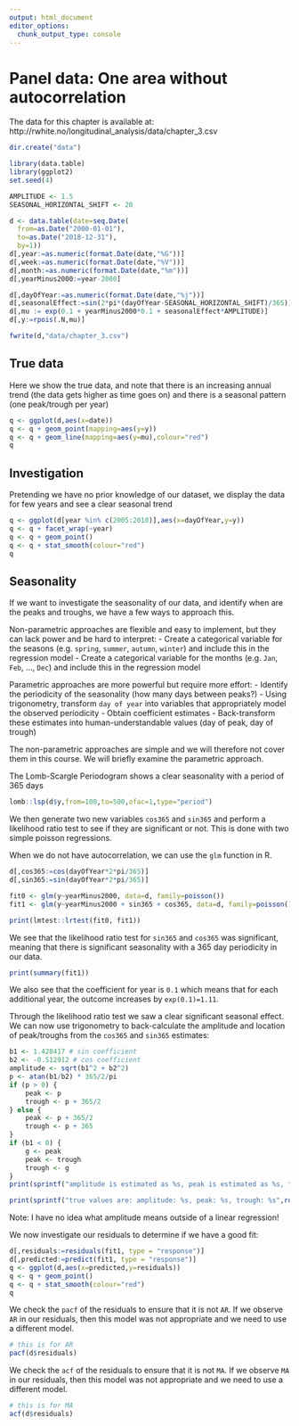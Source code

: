 ```yaml
---
output: html_document
editor_options: 
  chunk_output_type: console
---
```


# Panel data: One area without autocorrelation

The data for this chapter is available at: http://rwhite.no/longitudinal_analysis/data/chapter_3.csv

```r
dir.create("data")

library(data.table)
library(ggplot2)
set.seed(4)

AMPLITUDE <- 1.5
SEASONAL_HORIZONTAL_SHIFT <- 20

d <- data.table(date=seq.Date(
  from=as.Date("2000-01-01"),
  to=as.Date("2018-12-31"),
  by=1))
d[,year:=as.numeric(format.Date(date,"%G"))]
d[,week:=as.numeric(format.Date(date,"%V"))]
d[,month:=as.numeric(format.Date(date,"%m"))]
d[,yearMinus2000:=year-2000]

d[,dayOfYear:=as.numeric(format.Date(date,"%j"))]
d[,seasonalEffect:=sin(2*pi*(dayOfYear-SEASONAL_HORIZONTAL_SHIFT)/365)]
d[,mu := exp(0.1 + yearMinus2000*0.1 + seasonalEffect*AMPLITUDE)]
d[,y:=rpois(.N,mu)]

fwrite(d,"data/chapter_3.csv")
```

\newpage

## True data

Here we show the true data, and note that there is an increasing annual trend (the data gets higher as time goes on) and there is a seasonal pattern (one peak/trough per year)
```r
q <- ggplot(d,aes(x=date))
q <- q + geom_point(mapping=aes(y=y))
q <- q + geom_line(mapping=aes(y=mu),colour="red")
q
```

\newpage

## Investigation 

Pretending we have no prior knowledge of our dataset, we display the data for few years and see a clear seasonal trend
```r
q <- ggplot(d[year %in% c(2005:2010)],aes(x=dayOfYear,y=y))
q <- q + facet_wrap(~year)
q <- q + geom_point()
q <- q + stat_smooth(colour="red")
q
```

\newpage

## Seasonality 

If we want to investigate the seasonality of our data, and identify when are the peaks and troughs, we have a few ways to approach this.

Non-parametric approaches are flexible and easy to implement, but they can lack power and be hard to interpret:
- Create a categorical variable for the seasons (e.g. `spring`, `summer`, `autumn`, `winter`) and include this in the regression model
- Create a categorical variable for the months (e.g. `Jan`, `Feb`, ..., `Dec`) and include this in the regression model

Parametric approaches are more powerful but require more effort:
- Identify the periodicity of the seasonality (how many days between peaks?)
- Using trigonometry, transform `day of year` into variables that appropriately model the observed periodicity
- Obtain coefficient estimates
- Back-transform these estimates into human-understandable values (day of peak, day of trough)

The non-parametric approaches are simple and we will therefore not cover them in this course. We will briefly examine the parametric approach.

\newpage

The Lomb-Scargle Periodogram shows a clear seasonality with a period of 365 days
```r
lomb::lsp(d$y,from=100,to=500,ofac=1,type="period")
```

\newpage

We then generate two new variables `cos365` and `sin365` and perform a likelihood ratio test to see if they are significant or not. This is done with two simple poisson regressions.

When we do not have autocorrelation, we can use the `glm` function in R.
```r
d[,cos365:=cos(dayOfYear*2*pi/365)]
d[,sin365:=sin(dayOfYear*2*pi/365)]

fit0 <- glm(y~yearMinus2000, data=d, family=poisson())
fit1 <- glm(y~yearMinus2000 + sin365 + cos365, data=d, family=poisson())

print(lmtest::lrtest(fit0, fit1))
```

We see that the likelihood ratio test for `sin365` and `cos365` was significant, meaning that there is significant seasonality with a 365 day periodicity in our data.

```r
print(summary(fit1))
```
We also see that the coefficient for year is `0.1` which means that for each additional year, the outcome increases by `exp(0.1)=1.11`. 

\newpage

Through the likelihood ratio test we saw a clear significant seasonal effect. We can now use trigonometry to back-calculate the amplitude and location of peak/troughs from the `cos365` and `sin365` estimates:
```r
b1 <- 1.428417 # sin coefficient
b2 <- -0.512912 # cos coefficient
amplitude <- sqrt(b1^2 + b2^2)
p <- atan(b1/b2) * 365/2/pi
if (p > 0) {
    peak <- p
    trough <- p + 365/2
} else {
    peak <- p + 365/2
    trough <- p + 365
}
if (b1 < 0) {
    g <- peak
    peak <- trough
    trough <- g
}
print(sprintf("amplitude is estimated as %s, peak is estimated as %s, trough is estimated as %s",round(amplitude,2),round(peak),round(trough)))

print(sprintf("true values are: amplitude: %s, peak: %s, trough: %s",round(AMPLITUDE,2),round(365/4+SEASONAL_HORIZONTAL_SHIFT),round(3*365/4+SEASONAL_HORIZONTAL_SHIFT)))

```

Note: I have no idea what amplitude means outside of a linear regression!

\newpage

We now investigate our residuals to determine if we have a good fit:

```r
d[,residuals:=residuals(fit1, type = "response")]
d[,predicted:=predict(fit1, type = "response")]
q <- ggplot(d,aes(x=predicted,y=residuals))
q <- q + geom_point()
q <- q + stat_smooth(colour="red")
q
```

\newpage

We check the `pacf` of the residuals to ensure that it is not `AR`. If we observe `AR` in our residuals, then this model was not appropriate and we need to use a different model.
```r
# this is for AR
pacf(d$residuals)
```

\newpage

We check the `acf` of the residuals to ensure that it is not `MA`. If we observe `MA` in our residuals, then this model was not appropriate and we need to use a different model.
```r
# this is for MA
acf(d$residuals)
```
